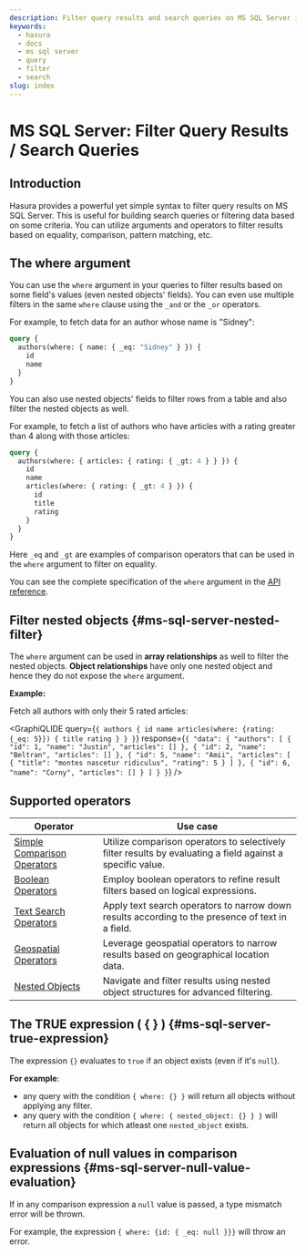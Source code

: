 ```yaml
---
description: Filter query results and search queries on MS SQL Server in Hasura
keywords:
  - hasura
  - docs
  - ms sql server
  - query
  - filter
  - search
slug: index
---
```



# MS SQL Server: Filter Query Results / Search Queries

## Introduction

Hasura provides a powerful yet simple syntax to filter query results on MS SQL Server. This is useful for building
search queries or filtering data based on some criteria. You can utilize arguments and operators to filter results based
on equality, comparison, pattern matching, etc.

## The **where** argument

You can use the `where` argument in your queries to filter results based on some field's values (even nested objects'
fields). You can even use multiple filters in the same `where` clause using the `_and` or the `_or` operators.

For example, to fetch data for an author whose name is "Sidney":

```graphql {3}
query {
  authors(where: { name: { _eq: "Sidney" } }) {
    id
    name
  }
}
```

You can also use nested objects' fields to filter rows from a table and also filter the nested objects as well.

For example, to fetch a list of authors who have articles with a rating greater than 4 along with those articles:

```graphql {2,5}
query {
  authors(where: { articles: { rating: { _gt: 4 } } }) {
    id
    name
    articles(where: { rating: { _gt: 4 } }) {
      id
      title
      rating
    }
  }
}
```

Here `_eq` and `_gt` are examples of comparison operators that can be used in the `where` argument to filter on
equality.

You can see the complete specification of the `where` argument in the
[API reference](/api-reference/graphql-api/query.mdx#whereexp).

## Filter nested objects {#ms-sql-server-nested-filter}

The `where` argument can be used in **array relationships** as well to filter the nested objects. **Object
relationships** have only one nested object and hence they do not expose the `where` argument.

**Example:**

Fetch all authors with only their 5 rated articles:

<GraphiQLIDE
  query={`{
  authors {
    id
    name
    articles(where: {rating: {_eq: 5}}) {
      title
      rating
    }
  }
}`}
  response={`{
  "data": {
    "authors": [
      {
        "id": 1,
        "name": "Justin",
        "articles": []
      },
      {
        "id": 2,
        "name": "Beltran",
        "articles": []
      },
      {
        "id": 5,
        "name": "Amii",
        "articles": [
          {
            "title": "montes nascetur ridiculus",
            "rating": 5
          }
        ]
      },
      {
        "id": 6,
        "name": "Corny",
        "articles": []
      }
    ]
  }
}`}
/>

## Supported operators

| Operator                                                                               | Use case                                                                                                   |
| -------------------------------------------------------------------------------------- | ---------------------------------------------------------------------------------------------------------- |
| [Simple Comparison Operators](/queries/ms-sql-server/filters/comparison-operators.mdx) | Utilize comparison operators to selectively filter results by evaluating a field against a specific value. |
| [Boolean Operators](/queries/ms-sql-server/filters/boolean-operators.mdx)              | Employ boolean operators to refine result filters based on logical expressions.                            |
| [Text Search Operators](/queries/ms-sql-server/filters/text-search-operators.mdx)      | Apply text search operators to narrow down results according to the presence of text in a field.           |
| [Geospatial Operators](/queries/ms-sql-server/filters/geospatial-operators.mdx)        | Leverage geospatial operators to narrow results based on geographical location data.                       |
| [Nested Objects](/queries/ms-sql-server/filters/using-nested-objects.mdx)              | Navigate and filter results using nested object structures for advanced filtering.                         |

## The TRUE expression ( **{ }** ) {#ms-sql-server-true-expression}

The expression `{}` evaluates to `true` if an object exists (even if it's `null`).

**For example**:

- any query with the condition `{ where: {} }` will return all objects without applying any filter.
- any query with the condition `{ where: { nested_object: {} } }` will return all objects for which atleast one
  `nested_object` exists.

## Evaluation of **null** values in comparison expressions {#ms-sql-server-null-value-evaluation}

If in any comparison expression a `null` value is passed, a type mismatch error will be thrown.

For example, the expression `{ where: {id: { _eq: null }}}` will throw an error.
